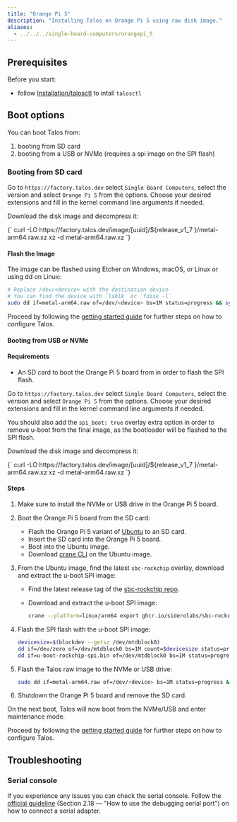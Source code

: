 ```yaml
---
title: "Orange Pi 5"
description: "Installing Talos on Orange Pi 5 using raw disk image."
aliases:
  - ../../../single-board-computers/orangepi_5
---
```



## Prerequisites

Before you start:

- follow [Installation/talosctl](../../getting-started/talosctl ) to intall `talosctl`

## Boot options

You can boot Talos from:

1. booting from SD card
2. booting from a USB or NVMe (requires a spi image on the SPI flash)

### Booting from SD card

Go to `https://factory.talos.dev` select `Single Board Computers`, select the version and select `Orange Pi 5` from the options.
Choose your desired extensions and fill in the kernel command line arguments if needed.

Download the disk image and decompress it:

<CodeBlock lang="sh">
  {`
curl -LO https://factory.talos.dev/image/[uuid]/${release_v1_7 }/metal-arm64.raw.xz
xz -d metal-arm64.raw.xz
  `}
</CodeBlock>

#### Flash the Image

The image can be flashed using Etcher on Windows, macOS, or Linux or using dd on Linux:

```bash
# Replace /dev/<device> with the destination device
# You can find the device with `lsblk` or `fdisk -l`
sudo dd if=metal-arm64.raw of=/dev/<device> bs=1M status=progress && sync
```

Proceed by following the [getting started guide](../../getting-started/getting-started#configure-talos-linux) for further steps on how to configure Talos.

#### Booting from USB or NVMe

#### Requirements

- An SD card to boot the Orange Pi 5 board from in order to flash the SPI flash.

Go to `https://factory.talos.dev` select `Single Board Computers`, select the version and select `Orange Pi 5` from the options.
Choose your desired extensions and fill in the kernel command line arguments if needed.

You should also add the `spi_boot: true` overlay extra option in order to remove u-boot from the final image, as the bootloader will be flashed to the SPI flash.

Download the disk image and decompress it:

<CodeBlock lang="sh">
  {`
curl -LO https://factory.talos.dev/image/[uuid]/${release_v1_7 }/metal-arm64.raw.xz
xz -d metal-arm64.raw.xz
  `}
</CodeBlock>

#### Steps

1. Make sure to install the NVMe or USB drive in the Orange Pi 5 board.

2. Boot the Orange Pi 5 board from the SD card:

    - Flash the Orange Pi 5 variant of [Ubuntu](http://www.orangepi.org/html/hardWare/computerAndMicrocontrollers/service-and-support/Orange-pi-5.html) to an SD card.
    - Insert the SD card into the Orange Pi 5 board.
    - Boot into the Ubuntu image.
    - Download [crane CLI](https://github.com/google/go-containerregistry/releases) on the Ubuntu image.

3. From the Ubuntu image, find the latest `sbc-rockchip` overlay, download and extract the u-boot SPI image:

    - Find the latest release tag of the [sbc-rockchip repo](https://github.com/siderolabs/sbc-rockchip/releases).
    - Download and extract the u-boot SPI image:

      ```bash
      crane --platform=linux/arm64 export ghcr.io/siderolabs/sbc-rockchip:<releasetag> | tar x --strip-components=4 artifacts/arm64/u-boot/orangepi-5/u-boot-rockchip-spi.bin
      ```

4. Flash the SPI flash with the u-boot SPI image:

    ```bash
    devicesize=$(blockdev --getsz /dev/mtdblock0)
    dd if=/dev/zero of=/dev/mtdblock0 bs=1M count=$devicesize status=progress && sync
    dd if=u-boot-rockchip-spi.bin of=/dev/mtdblock0 bs=1M status=progress && sync
    ```

5. Flash the Talos raw image to the NVMe or USB drive:

    ```bash
    sudo dd if=metal-arm64.raw of=/dev/<device> bs=1M status=progress && sync
    ```

6. Shutdown the Orange Pi 5 board and remove the SD card.

On the next boot, Talos will now boot from the NVMe/USB and enter maintenance mode.

Proceed by following the [getting started guide](../../getting-started/getting-started#configure-talos-linux) for further steps on how to configure Talos.

## Troubleshooting

### Serial console

If you experience any issues you can check the serial console.
Follow the [official guideline](https://drive.google.com/drive/folders/1ob_qOW2MMa7oncxIW6625NqwXHRxdeAo) (Section 2.18 — "How to use the debugging serial port")
on how to connect a serial adapter.

